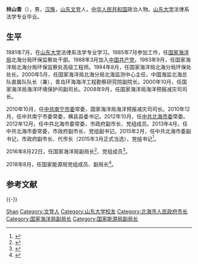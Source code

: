 '''林山青'''（{{bd|1963年|5月|}}），男，[[汉族|汉族]]，[[山东|山东]][[文登|文登]]人，[[中华人民共和国|中华人民共和国]]政治人物。[[山东大学|山东大学]]法律系法学专业毕业。

== 生平 ==
1981年7月，在[[山东大学|山东大学]]法律系法学专业学习。1985年7月参加工作，任[[国家海洋局|国家海洋局]]北海分局环保监察处干部。1988年3月加入[[中国共产党|中国共产党]]。1993年9月，任国家海洋局北海分局环保监察处高级工程师。1994年8月，任国家海洋局北海分局环保处处长。2000年5月，任国家海洋局北海分局北海监测中心主任，中国海监北海总队直属队队长（兼），青岛环海海洋工程勘察研究院副院长。2000年10月，任国家海洋局海洋环境保护司副司长。2008年9月，任国家海洋局海洋预报减灾司司长。

2010年10月，任[[中共南宁市委|中共南宁市委]]常委，国家海洋局海洋预报减灾司司长。2010年12月，任中共南宁市委常委，横县县委书记。2012年10月，任[[中共北海市委|中共北海市委]]常委。2012年12月，任中共北海市委常委，市政府副市长、党组成员。2013年4月，任中共北海市委常委，市政府副市长、党组副书记。2015年2月，任中共北海市委副书记，市政府副市长、代市长（2015年3月正式当选）、党组书记<ref>{{Cite web|title=林山青当选广西北海市长|url=http://www.chinanews.com/df/2015/03-02/7091690.shtml|access-date=2021-10-16|work=中新网|archive-date=2016-08-25|archive-url=https://web.archive.org/web/20160825181721/http://www.chinanews.com/df/2015/03-02/7091690.shtml|dead-url=no}}</ref>。

2016年8月22日，任国家海洋局副局长<ref>{{cite news|title=团中央书记处书记周长奎出任外国专家局副局长|url=http://www.thepaper.cn/newsDetail_forward_1526021|accessdate=2016-09-08|newspaper=澎湃新闻|archive-date=2021-05-22|archive-url=https://web.archive.org/web/20210522141055/http://www.thepaper.cn/newsDetail_forward_1526021|dead-url=no}}</ref>、党组成员<ref>{{Cite web|title=石青峰、林山青任国家海洋局党组成员(图)|url=http://district.ce.cn/newarea/sddy/201608/22/t20160822_15112834.shtml|access-date=2021-10-16|work=中国经济网|archive-date=2020-02-02|archive-url=https://web.archive.org/web/20200202005459/http://district.ce.cn/newarea/sddy/201608/22/t20160822_15112834.shtml|dead-url=no}}</ref>。

2018年8月，任国家能源局党组成员、副局长<ref>{{Cite web|title=林山青任国家能源局副局长|url=http://renshi.people.com.cn/n1/2018/0928/c139617-30318211.html}}</ref>。

== 参考文献 ==
{{reflist}}

{{-}}
{{start box}}
{{s-gov|prc}}
{{s-before|[[周家斌|周家斌]]}}
{{s-title|[[北海市人民政府|北海市人民政府]]市长|2015年2月－2016年8月}}
{{s-after|[[李延强|李延强]]}}
{{end box}}

{{Authority control}}
{{DEFAULTSORT:Lin}}
[[Category:林姓|Shan]]
[[Category:文登人|Category:文登人]]
[[Category:山东大学校友|Category:山东大学校友]]
[[Category:北海市人民政府市长|Category:北海市人民政府市长]]
[[Category:国家海洋局副局长|Category:国家海洋局副局长]]
[[Category:国家能源局副局长|Category:国家能源局副局长]]